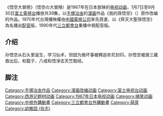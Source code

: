 {{Unreferenced|time=2016-02-11T09:30:40+00:00}}
{{Infobox animanga/Headerofja
|title= 悟空大冒險
|image= 
|size= 
|caption= 
|japanese= 悟空の大冒険
|english= 
|kana= ごくうのだいぼうけん
|romaji= Goku no Daiboken
|genre= 奇幻
}}
{{Infobox animanga/TVAnime
|標題= 
|圖像= 
|原案= 
|原作= [[手塚治虫|手塚治虫]]
|總導演= 杉井ギサブロー
|導演= 
|劇本統籌= 
|編劇= 
|人物原案=
|人物設定= 
|機械設定= 
|音樂= [[宇野誠一郎|宇野誠一郎]]
|音樂製作= 
|動畫製作= [[虫プロダクション|虫プロダクション]]
|製作= 
|代理發行= 
|其他代理發行= 
|播放電視台= [[富士電視台|富士電視台]]
|其他電視台= 
|播放開始= 1967年1月7日
|播放結束= 9月30日
|網路= 
|話數= 39
|其他= 
}}
{{Infobox animanga/Footerofja}}
《悟空大冒險》（悟空の大冒険）是1967年在日本放映的[[电视动画|电视动画]]，1月7日至9月30日[[富士電視台|富士電視台]]播放共39集，以[[手塚治虫|手塚治虫]]的[[漫画|漫画]]作品《我的孫悟空》（{{lang|ja|ぼくのそんごくう}}）原作改编的作品。1970年代台灣播映權由[[中國電視公司|中國電視公司]]率先買進、以《齊天大聖孫悟空》為名播出[[配音|配音]]版，1990年代[[三立都會台|三立都會台]]重播中視配音版。

==介绍==
孙悟空从石头里诞生，学习仙术，但因为做坏事被釋迦牟尼封印。孙悟空被唐三藏救出后，和龍子、八戒和悟淨去天竺取经。

==脚注==
{{Reflist}}

{{手塚治虫}}

{{DEFAULTSORT:Goku no Daiboken}}
[[Category:手塚治虫作品|Category:手塚治虫作品]]
[[Category:漫画改编动画|Category:漫画改编动画]]
[[Category:富士电视台动画|Category:富士电视台动画]]
[[Category:西游记题材动画|Category:西游记题材动画]]
[[Category:1967年日本电视动画|Category:1967年日本电视动画]]
[[Category:搞笑动画|Category:搞笑动画]]
[[Category:中視外購動畫|Category:中視外購動畫]]
[[Category:三立都會台外購動畫|Category:三立都會台外購動畫]]
[[Category:萌芽|Category:萌芽]]
[[Category:幼稚园_(杂志)|Category:幼稚园 (杂志)]]

{{Anime-stub}}